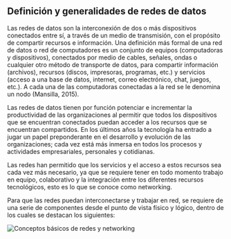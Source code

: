 ##  **Definición y generalidades de redes de datos**

Las redes de datos son la interconexión de dos o más dispositivos conectados entre sí, a través de un medio de transmisión, con el propósito de compartir recursos e información. Una definición más formal de una red de datos o red de computadores es un conjunto de equipos (computadoras y dispositivos), conectados por medio de cables, señales, ondas o cualquier otro método de transporte de datos, para compartir información (archivos), recursos (discos, impresoras, programas, etc.) y servicios (acceso a una base de datos, internet, correo electrónico, chat, juegos, etc.). A cada una de las computadoras conectadas a la red se le denomina un nodo (Mansilla, 2015).

Las redes de datos tienen por función potenciar e incrementar la productividad de las organizaciones al permitir que todos los dispositivos que se encuentran conectados puedan acceder a los recursos que se encuentran compartidos. En los últimos años la tecnología ha entrado a jugar un papel preponderante en el desarrollo y evolución de las organizaciones; cada vez está más inmersa en todos los procesos y actividades empresariales, personales y cotidianas.

Las redes han permitido que los servicios y el acceso a estos recursos sea cada vez más necesario, ya que se requiere tener en todo momento trabajo en equipo, colaborativo y la integración entre los diferentes recursos tecnológicos, esto es lo que se conoce como networking.

Para que las redes puedan interconectarse y trabajar en red, se requiere de una serie de componentes desde el punto de vista físico y lógico, dentro de los cuales se destacan los siguientes:

![Conceptos básicos de redes y networking](/images/conceptos-basicos-de-redes-y-networking/001.svg)